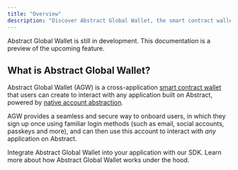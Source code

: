 ```yaml
---
title: "Overview"
description: "Discover Abstract Global Wallet, the smart contract wallet powering the Abstract ecosystem."
---
```


<Note>
  Abstract Global Wallet is still in development. This documentation is a
  preview of the upcoming feature.
</Note>

## What is Abstract Global Wallet?

Abstract Global Wallet (AGW) is a cross-application
[smart contract wallet](/how-abstract-works/native-account-abstraction/smart-contract-wallets) that
users can create to interact with any application built on Abstract,
powered by [native account abstraction](/how-abstract-works/native-account-abstraction).

AGW provides a seamless and secure way to onboard users, in which
they sign up once using familiar login methods (such as email, social accounts,
passkeys and more), and can then use this account to interact with _any_ application on Abstract.

<CardGroup cols={2}>
  <Card title="Get Started with AGW (coming soon)" icon="rocket">
    Integrate Abstract Global Wallet into your application with our SDK.
  </Card>
  <Card
    title="How AGW Works"
    icon="book-sparkles"
    href="/how-abstract-works/abstract-global-wallet/architecture"
  >
    Learn more about how Abstract Global Wallet works under the hood.
  </Card>
</CardGroup>
